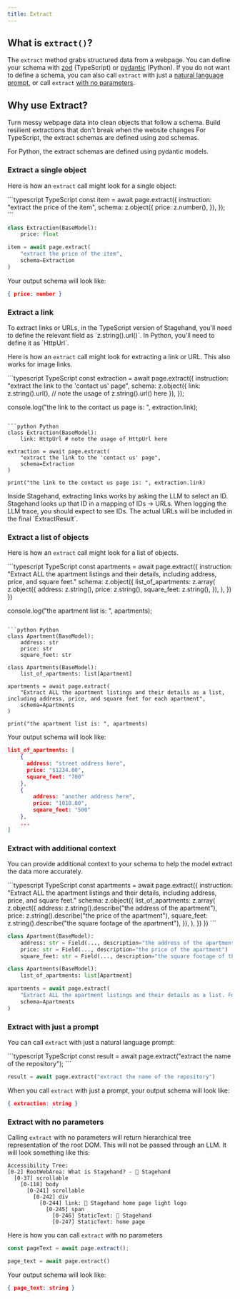 ```yaml
---
title: Extract
---
```


## What is `extract()`?
The `extract` method grabs structured data from a webpage. You can define your schema with [zod](https://github.com/colinhacks/zod) (TypeScript) or [pydantic](https://github.com/pydantic/pydantic) (Python). If you do not want to define a schema, you can also call `extract` with just a [natural language prompt](#extract-with-just-a-prompt), or call `extract` [with no parameters](#extract-with-no-parameters).

## Why use Extract?

<CardGroup cols={2}>
  <Card title="Structured" icon="brackets-curly">
    Turn messy webpage data into clean objects that follow a schema.
  </Card>
  <Card title="Resilient" icon="dumbbell">
    Build resilient extractions that don't break when the website changes
  </Card>
</CardGroup>

<Note>
For TypeScript, the extract schemas are defined using zod schemas.

For Python, the extract schemas are defined using pydantic models.
</Note>

### Extract a single object

Here is how an `extract` call might look for a single object:

<CodeGroup>
```typescript TypeScript
const item = await page.extract({
  instruction: "extract the price of the item",
  schema: z.object({
    price: z.number(),
  }),
});
```

```python Python
class Extraction(BaseModel):
    price: float

item = await page.extract(
    "extract the price of the item", 
    schema=Extraction
)
```
</CodeGroup>

Your output schema will look like:
```JSON JSON
{ price: number }
```

### Extract a link
<Note>
To extract links or URLs, in the TypeScript version of Stagehand, you'll need to define the relevant field as `z.string().url()`.
In Python, you'll need to define it as `HttpUrl`.
</Note>

Here is how an `extract` call might look for extracting a link or URL. This also works for image links.

<CodeGroup>
```typescript TypeScript
const extraction = await page.extract({
  instruction: "extract the link to the 'contact us' page",
  schema: z.object({
    link: z.string().url(), // note the usage of z.string().url() here
  }),
});

console.log("the link to the contact us page is: ", extraction.link);
```

```python Python
class Extraction(BaseModel):
    link: HttpUrl # note the usage of HttpUrl here

extraction = await page.extract(
    "extract the link to the 'contact us' page", 
    schema=Extraction
)

print("the link to the contact us page is: ", extraction.link)
```
</CodeGroup>

<Tip>
Inside Stagehand, extracting links works by asking the LLM to select an ID. Stagehand looks up that ID in a mapping of IDs -> URLs. When logging the LLM trace, you should expect to see IDs. The actual URLs will be included in the final `ExtractResult`.
</Tip>

### Extract a list of objects

Here is how an `extract` call might look for a list of objects.

<CodeGroup>
```typescript TypeScript
const apartments = await page.extract({
  instruction:
    "Extract ALL the apartment listings and their details, including address, price, and square feet."
  schema: z.object({
    list_of_apartments: z.array(
      z.object({
        address: z.string(),
        price: z.string(),
        square_feet: z.string(),
      }),
    ),
  })
})

console.log("the apartment list is: ", apartments);
```

```python Python
class Apartment(BaseModel):
    address: str
    price: str
    square_feet: str

class Apartments(BaseModel):
    list_of_apartments: list[Apartment]

apartments = await page.extract(
    "Extract ALL the apartment listings and their details as a list, including address, price, and square feet for each apartment",
    schema=Apartments
)

print("the apartment list is: ", apartments)
```
</CodeGroup>

Your output schema will look like:
```JSON JSON
list_of_apartments: [
    {
      address: "street address here",
      price: "$1234.00",
      square_feet: "700"
    },
    {
        address: "another address here",
        price: "1010.00",
        square_feet: "500"
    },
    ...
]
```


### Extract with additional context

You can provide additional context to your schema to help the model extract the data more accurately.

<CodeGroup>
```typescript TypeScript
const apartments = await page.extract({
 instruction:
   "Extract ALL the apartment listings and their details, including address, price, and square feet."
 schema: z.object({
   list_of_apartments: z.array(
     z.object({
       address: z.string().describe("the address of the apartment"),
       price: z.string().describe("the price of the apartment"),
       square_feet: z.string().describe("the square footage of the apartment"),
     }),
   ),
 })
})
```

```python Python
class Apartment(BaseModel):
    address: str = Field(..., description="the address of the apartment")
    price: str = Field(..., description="the price of the apartment")
    square_feet: str = Field(..., description="the square footage of the apartment")

class Apartments(BaseModel):
    list_of_apartments: list[Apartment]

apartments = await page.extract(
    "Extract ALL the apartment listings and their details as a list. For each apartment, include: the address of the apartment, the price of the apartment, and the square footage of the apartment",
    schema=Apartments
)
```
</CodeGroup>

### Extract with just a prompt

You can call `extract` with just a natural language prompt:

<CodeGroup>
```typescript TypeScript
const result = await page.extract("extract the name of the repository");
```

```python Python
result = await page.extract("extract the name of the repository")
```
</CodeGroup>

When you call `extract` with just a prompt, your output schema will look like:
```JSON JSON
{ extraction: string }
```


### Extract with no parameters

Calling `extract` with no parameters will return hierarchical tree representation of the root DOM. This will not be passed through an LLM. It will look something like this:

```
Accessibility Tree:
[0-2] RootWebArea: What is Stagehand? - 🤘 Stagehand
  [0-37] scrollable
    [0-118] body
      [0-241] scrollable
        [0-242] div
          [0-244] link: 🤘 Stagehand home page light logo
            [0-245] span
              [0-246] StaticText: 🤘 Stagehand
              [0-247] StaticText: home page
```

Here is how you can call `extract` with no parameters
<CodeGroup>
```typescript TypeScript
const pageText = await page.extract();
```

```python Python
page_text = await page.extract()
```
</CodeGroup>

Your output schema will look like:
```JSON JSON
{ page_text: string }
```
